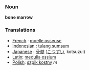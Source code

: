 === Noun ===
'''bone marrow'''

=== Translations ===
*[[French]] : [[moelle osseuse]]
*[[Indonesian]] : [[tulang sumsum]]
*[[Japanese]] : [[骨髄]] ([[こつずい]], kotsuzui)
*[[Latin]]: [[medulla ossium]]
*[[Polish]]: [[szpik kostny]] ''m''